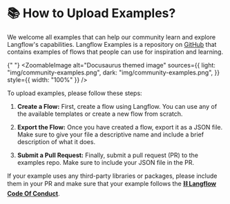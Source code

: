 
# 📚 How to Upload Examples?

We welcome all examples that can help our community learn and explore Langflow's capabilities.
Langflow Examples is a repository on [GitHub](https://github.com/logspace-ai/langflow_examples) that contains examples of flows that people can use for inspiration and learning.

{" "}
<ZoomableImage
  alt="Docusaurus themed image"
  sources={{
    light: "img/community-examples.png",
    dark: "img/community-examples.png",
  }}
  style={{ width: "100%" }}
/>

To upload examples, please follow these steps:

1. **Create a Flow:** First, create a flow using Langflow. You can use any of the available templates or create a new flow from scratch.

2. **Export the Flow:** Once you have created a flow, export it as a JSON file. Make sure to give your file a descriptive name and include a brief description of what it does.

3. **Submit a Pull Request:** Finally, submit a pull request (PR) to the examples repo. Make sure to include your JSON file in the PR.

If your example uses any third-party libraries or packages, please include them in your PR and make sure that your example follows the [**⛓️ Langflow Code Of Conduct**](https://github.com/logspace-ai/langflow/blob/dev/CODE_OF_CONDUCT.md).
